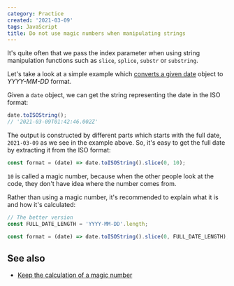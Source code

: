 ```yaml
---
category: Practice
created: '2021-03-09'
tags: JavaScript
title: Do not use magic numbers when manipulating strings
---
```


It's quite often that we pass the index parameter when using string manipulation functions such as `slice`, `splice`, `substr` or `substring`.

Let's take a look at a simple example which [converts a given date](https://phuoc.ng/collection/1-loc/convert-a-date-to-yyyy-mm-dd-format) object to _YYYY-MM-DD_ format.

Given a `date` object, we can get the string representing the date in the ISO format:

```js
date.toISOString();
// '2021-03-09T01:42:46.002Z'
```

The output is constructed by different parts which starts with the full date, `2021-03-09` as we see in the example above.
So, it's easy to get the full date by extracting it from the ISO format:

```js
const format = (date) => date.toISOString().slice(0, 10);
```

`10` is called a magic number, because when the other people look at the code, they don't have idea where the number comes from.

Rather than using a magic number, it's recommended to explain what it is and how it's calculated:

```js
// The better version
const FULL_DATE_LENGTH = 'YYYY-MM-DD'.length;

const format = (date) => date.toISOString().slice(0, FULL_DATE_LENGTH);
```

## See also

-   [Keep the calculation of a magic number](https://phuoc.ng/collection/tips/keep-the-calculation-of-a-magic-number)
